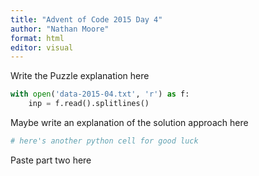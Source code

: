 ```yaml
---
title: "Advent of Code 2015 Day 4"
author: "Nathan Moore"
format: html
editor: visual
---
```


Write the Puzzle explanation here

```python

with open('data-2015-04.txt', 'r') as f:
    inp = f.read().splitlines()

```

Maybe write an explanation of the solution approach here

```python
# here's another python cell for good luck

```

Paste part two here
